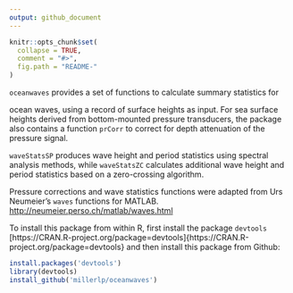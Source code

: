 ```yaml
---
output: github_document
---
```


<!-- README.md is generated from README.Rmd. Please edit that file -->

```r
knitr::opts_chunk$set(
  collapse = TRUE,
  comment = "#>",
  fig.path = "README-"
)
```
`oceanwaves` provides a set of functions to calculate summary statistics for

ocean waves, using a record of surface heights as input. For sea surface heights
derived from bottom-mounted pressure transducers, the package also contains a
function `prCorr` to correct for depth attenuation of the pressure signal. 

`waveStatsSP` produces wave height and period statistics using spectral analysis
methods, while `waveStatsZC` calculates additional wave height and period
statistics based on a zero-crossing algorithm. 

Pressure corrections and wave statistics functions were adapted from Urs
Neumeier's `waves` functions for MATLAB.
[http://neumeier.perso.ch/matlab/waves.html](http://neumeier.perso.ch/matlab/waves.html)  

To install this package from within R, first install the package `devtools`
[https://CRAN.R-project.org/package=devtools]{https://CRAN.R-project.org/package=devtools}
and then install this package from Github:

```r
install.packages('devtools')
library(devtools)
install_github('millerlp/oceanwaves')
```

